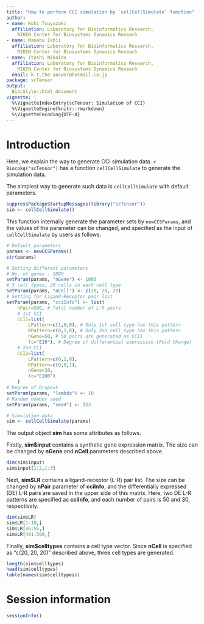 ```yaml
---
title: "How to perform CCI simulation by `cellCellSimulate` function"
author:
- name: Koki Tsuyuzaki
  affiliation: Laboratory for Bioinformatics Research,
    RIKEN Center for Biosystems Dynamics Reseach
- name: Manabu Ishii
  affiliation: Laboratory for Bioinformatics Research,
    RIKEN Center for Biosystems Dynamics Reseach
- name: Itoshi Nikaido
  affiliation: Laboratory for Bioinformatics Research,
    RIKEN Center for Biosystems Dynamics Reseach
  email: k.t.the-answer@hotmail.co.jp
package: scTensor
output:
  BiocStyle::html_document
vignette: |
  %\VignetteIndexEntry{scTensor: Simulation of CCI}
  %\VignetteEngine{knitr::rmarkdown}
  %\VignetteEncoding{UTF-8}
---
```


# Introduction

Here, we explain the way to generate CCI simulation data.
`r Biocpkg("scTensor")` has a function `cellCellSimulate`
to generate the simulation data.

The simplest way to generate such data is `cellCellSimulate` with default parameters.

```r
suppressPackageStartupMessages(library("scTensor"))
sim <- cellCellSimulate()
```

This function internally generate the parameter sets by `newCCSParams`,
and the values of the parameter can be changed, and specified as the input of `cellCellSimulate` by users as follows.

```r
# Default parameters
params <- newCCSParams()
str(params)

# Setting different parameters
# No. of genes : 1000
setParam(params, "nGene") <- 1000
# 3 cell types, 20 cells in each cell type
setParam(params, "nCell") <- c(20, 20, 20)
# Setting for Ligand-Receptor pair list
setParam(params, "cciInfo") <- list(
    nPair=500, # Total number of L-R pairs
    # 1st CCI
    CCI1=list(
        LPattern=c(1,0,0), # Only 1st cell type has this pattern
        RPattern=c(0,1,0), # Only 2nd cell type has this pattern
        nGene=50, # 50 pairs are generated as CCI1
        fc="E10"), # Degree of differential expression (Fold Change)
    # 2nd CCI
    CCI2=list(
        LPattern=c(0,1,0),
        RPattern=c(0,0,1),
        nGene=30,
        fc="E100")
    )
# Degree of Dropout
setParam(params, "lambda") <- 10
# Random number seed
setParam(params, "seed") <- 123

# Simulation data
sim <- cellCellSimulate(params)
```

The output object **sim** has some attributes as follows.

Firstly, **sim$input** contains a synthetic gene expression matrix.
The size can be changed by **nGene** and **nCell** parameters described above.

```r
dim(sim$input)
sim$input[1:2,1:3]
```

Next, **sim$LR** contains a ligand-receptor (L-R) pair list.
The size can be changed by **nPair** parameter of **cciInfo**,
and the differentially expressed (DE) L-R pairs
are saved in the upper side of this matrix.
Here, two DE L-R patterns are specified as **cciInfo**,
and each number of pairs is 50 and 30, respectively.

```r
dim(sim$LR)
sim$LR[1:10,]
sim$LR[46:55,]
sim$LR[491:500,]
```

Finally, **sim$celltypes** contains a cell type vector.
Since **nCell** is specified as "c(20, 20, 20)" described above,
three cell types are generated.

```r
length(sim$celltypes)
head(sim$celltypes)
table(names(sim$celltypes))
```

# Session information {.unnumbered}

```r
sessionInfo()
```
